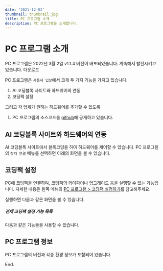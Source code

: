 ```yaml
---
date: '2021-12-02'
thumbnail: thumbnail.jpg
title: PC 프로그램 소개
description: PC 프로그램을 소개합니다.
---
```


# PC 프로그램 소개

<MdxTextBox>
    <Box sx={{color:'secondary.main', fontWeight:600, mb:1}}>
        PC 프로그램은 2022년 3월 2일 v1.1.4 버전이 배포되었습니다.
    </Box>
    계속해서 발전시키고 있습니다.
    <Box component="a" href="https://github.com/ktaicoder/hw-pc/releases" sx={{display:'block'}} target="_blank">다운로드</Box>
</MdxTextBox>

PC 프로그램은 `사용자 입장`에서 크게 두 가지 기능을 가지고 있습니다.
1. AI 코딩블록 사이트와 하드웨어의 연동
1. 코딩팩 설정

그리고 각 업체가 원하는 하드웨어를 추가할 수 있도록
1. PC 프로그램의 소스코드를 [github](https://github.com/ktaicoder/hw-pc.git)에 공개하고 있습니다.


## AI 코딩블록 사이트와 하드웨어의 연동
AI 코딩블록 사이트에서 블록코딩을 하여 하드웨어를 제어할 수 있습니다.
PC 프로그램의 `장치 연결` 메뉴를 선택하면 아래의 화면을 볼 수 있습니다.
<MdxImageView src="/images/hw-pc/hw-pc-screen-devices.png" caption="AI 코딩블록 사이트와 하드웨어의 연동" />

## 코딩팩 설정

PC에 코딩팩을 연결하여, 코딩팩의 와이파이나 업그래이드 등을 실행할 수 있는 기능입니다. 
자세한 내용은 왼쪽 메뉴의 [PC 프로그램 > 코딩팩 설정하기](/post-frame/hw-pc-how-to-codingpack-setup)를 참고해주세요.

실행하면 다음과 같은 화면을 볼 수 있습니다.

<MdxImageView src="/images/hw-pc/codingpack_setting_screen.png" caption="코딩팩 설정" />

##### 전체 코딩팩 설정 기능 목록
다음과 같은 기능들을 사용할 수 있습니다.
<MdxImageView src="/images/hw-pc/function_list.png" caption="코딩팩 설정 기능 목록" />


## PC 프로그램 정보 
PC 프로그램의 버전과 각종 환경 정보가 포함되어 있습니다.
<MdxImageView src="/images/hw-pc/hw-pc-screen-info.png" caption="PC 프로그램 정보" />


End.
